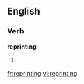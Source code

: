
==English==

===Verb===
'''reprinting'''

# {{present participle of|[[reprint]]}}

[[fr:reprinting]]
[[vi:reprinting]]